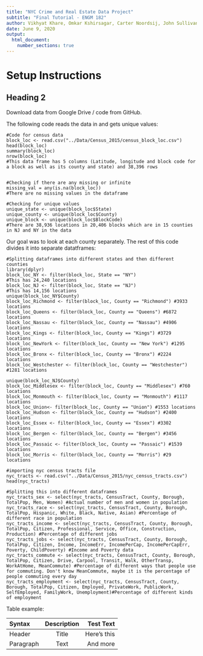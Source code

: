 ```yaml
---
title: "NYC Crime and Real Estate Data Project"
subtitle: "Final Tutorial - ENGM 182"
author: Vikhyat Khare, Omkar Kshirsagar, Carter Noordsij, John Sullivan
date: June 9, 2020
output:
  html_document:
    number_sections: true
---
```


# Setup Instructions

## Heading 2

Download data from Google Drive / code from GitHub.

The following code reads the data in and gets unique values:

```
#Code for census data
block_loc <- read.csv("../Data/Census_2015/census_block_loc.csv")
head(block_loc)
summary(block_loc)
nrow(block_loc)
#This data frame has 5 columns (Latitude, longitude and block code for a block as well as its county and state) and 38,396 rows


#Checking if there are any missing or infinite 
missing_val = any(is.na(block_loc))
#There are no missing values in the dataframe

#Checking for unique values 
unique_state <- unique(block_loc$State)
unique_county <- unique(block_loc$County)
unique_block <- unique(block_loc$BlockCode)
#There are 38,936 locations in 20,406 blocks which are in 15 counties in NJ and NY in the data
```

Our goal was to look at each county separately. The rest of this code divides it into separate datatframes:

```
#Splitting dataframes into different states and then different counties
library(dplyr)
block_loc_NY <- filter(block_loc, State == "NY")
#This has 24,240 locations
block_loc_NJ <- filter(block_loc, State == "NJ")
#This has 14,156 locations
unique(block_loc_NY$County)
block_loc_Richmond <- filter(block_loc, County == "Richmond") #3933 locations
block_loc_Queens <- filter(block_loc, County == "Queens") #6872 locations
block_loc_Nassau <- filter(block_loc, County == "Nassau") #4906 locations
block_loc_Kings <- filter(block_loc, County == "Kings") #3729 locations
block_loc_NewYork <- filter(block_loc, County == "New York") #1295 locations
block_loc_Bronx <- filter(block_loc, County == "Bronx") #2224 locations
block_loc_Westchester <- filter(block_loc, County == "Westchester") #1281 locations

unique(block_loc_NJ$County)
block_loc_Middlesex <- filter(block_loc, County == "Middlesex") #760 locations
block_loc_Monmouth <- filter(block_loc, County == "Monmouth") #1117 locations
block_loc_Union<- filter(block_loc, County == "Union") #1553 locations
block_loc_Hudson <- filter(block_loc, County == "Hudson") #2400 locations
block_loc_Essex <- filter(block_loc, County == "Essex") #3302 locations
block_loc_Bergen <- filter(block_loc, County == "Bergen") #3456 locations
block_loc_Passaic <- filter(block_loc, County == "Passaic") #1539 locations
block_loc_Morris <- filter(block_loc, County == "Morris") #29 locations

#importing nyc census tracts file
nyc_tracts <- read.csv("../Data/Census_2015/nyc_census_tracts.csv")
head(nyc_tracts)

#Splitting this into different dataframes
nyc_tracts_sex <- select(nyc_tracts, CensusTract, County, Borough, TotalPop, Men, Women) #Actual number of men and women in population
nyc_tracts_race <- select(nyc_tracts, CensusTract, County, Borough, TotalPop, Hispanic, White, Black, Native, Asian) #Percentage of different race in population
nyc_tracts_income <- select(nyc_tracts, CensusTract, County, Borough, TotalPop, Citizen, Professional, Service, Office, Construction, Production) #Percentage of different jobs
nyc_tracts_jobs <- select(nyc_tracts, CensusTract, County, Borough, TotalPop, Citizen, Income, IncomeErr, IncomePerCap, IncomePerCapErr, Poverty, ChildPoverty) #Income and Poverty data
nyc_tracts_commute <- select(nyc_tracts, CensusTract, County, Borough, TotalPop, Citizen, Drive, Carpool, Transit, Walk, OtherTransp, WorkAtHome, MeanCommute) #Percentage of different ways that people use for commuting. Don't know MeanCommute, maybe it is the percentage of people commuting every day
nyc_tracts_employment <- select(nyc_tracts, CensusTract, County, Borough, TotalPop, Citizen, Employed, PrivateWork, PublicWork, SelfEmployed, FamilyWork, Unemployment)#Percentage of different kinds of employment
```

Table example:

| Syntax      | Description | Test Text     |
| :---        |    :----:   |          ---: |
| Header      | Title       | Here's this   |
| Paragraph   | Text        | And more      |
